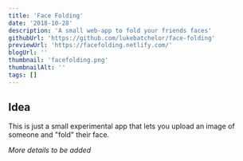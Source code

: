 ```yaml
---
title: 'Face Folding'
date: '2018-10-28'
description: 'A small web-app to fold your friends faces'
githubUrl: 'https://github.com/lukebatchelor/face-folding'
previewUrl: 'https://facefolding.netlify.com/'
blogUrl: ''
thumbnail: 'facefolding.png'
thumbnailAlt: ''
tags: []
---
```


## Idea

This is just a small experimental app that lets you upload an image of someone and "fold" their face.

_More details to be added_
